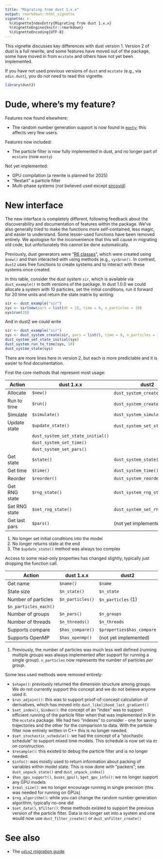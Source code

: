 ```yaml
---
title: "Migrating from dust 1.x.x"
output: rmarkdown::html_vignette
vignette: >
  %\VignetteIndexEntry{Migrating from dust 1.x.x}
  %\VignetteEngine{knitr::rmarkdown}
  %\VignetteEncoding{UTF-8}
---
```


This vignette discusses key differences with dust version 1.  Version 2 of dust is a full rewrite, and some features have moved out of the package, some have moved in from `mcstate` and others have not yet been implemented.

If you have not used previous versions of `dust` and `mcstate` (e.g., via `odin.dust`), you do not need to read this vignette.

```r
library(dust2)
```

# Dude, where's my feature?

Features now found elsewhere:

* The random number generation support is now found in [`monty`](https://mrc-ide.github.io/monty); this affects very few users.

Features now included:

* The particle filter is now fully implemented in dust, and no longer part of `mcstate` (now `monty`)

Not yet implemented:

* GPU compilation (a rewrite is planned for 2025)
* "Restart" a particle filter
* Multi-phase systems (not believed used except [sircovid](https://mrc-ide.github.io/sircovid))

# New interface

The new interface is completely different, following feedback about the discoverability and documentation of features within the package.  We've also generally tried to make the functions more self-contained, less magic, and easier to understand.  Some lesser-used functions have been removed entirely.  We apologise for the inconvenience that this will cause in migrating old code, but unfortunately this cannot be done automatically.

Previously, dust generators were "[R6 classes](https://r6.r-lib.org/)", which were created using `$new()` and then interacted with using methods (e.g., `sys$run()`.  In contrast, `dust2` uses free functions to create systems and to interact with these systems once created.

In this table, consider the dust system `sir`, which is available via `dust_example()` in both versions of the package.  In dust 1.0.0 we could allocate a system with 10 particles, set the initial conditions, run it forward for 20 time units and return the state matrix by writing:

```r
sir <- dust_example("sir")
sys <- sir$new(pars = list(dt = 1), time = 0, n_particles = 10)
sys$run(10)
```

And in dust2 we could write

```r
sir <- dust_example("sir")
sys <- dust_system_create(sir, pars = list(), time = 0, n_particles = 10)
dust_system_set_state_initial(sys)
dust_system_run_to_time(sys, 10)
dust_system_state(sys)
```

There are more lines here in version 2, but each is more predictable and it is easier to find documentation.

First the core methods that represent most usage:

Action        | dust 1.x.x         | dust2
--------------+--------------------+---------------------------------
Allocate      | `$new()`           | `dust_system_create()` (1)
Run to time   | `$run()`           | `dust_system_create()` (2)
Simulate      | `$simulate()`      | `dust_system_simulate()`
Update state  | `$update_state()`  | `dust_system_set_state()` (3)
              |                    | `dust_system_set_state_initial()`
              |                    | `dust_system_set_time()`
              |                    | `dust_system_set_pars()`
Get state     | `$state()`         | `dust_system_state()`
Get time      | `$time()`          | `dust_system_time()`
Reorder       | `$reorder()`       | `dust_system_reorder()`
Get RNG state | `$rng_state()`     | `dust_system_rng_state()`
Set RNG state | `$set_rng_state()` | `dust_system_set_rng_state()`
Get last pars | `$pars()`          | (not yet implemented)

1. No longer set initial conditions into the model
2. No longer returns state at the end
3. The `$update_state()` method was always too complex

Access to some read-only properties has changed slightly, typically just dropping the function call.

Action              | dust 1.x.x            | dust2
--------------------+-----------------------+---------------------------------
Get name            | `$name()`             | `$name`
State size          | `$n_state()`          | `$n_state`
Number of particles | `$n_particles()`      | `$n_particles` (1)
                    | `$n_particles_each()` |
Number of groups    | `$n_pars()`           | `$n_groups`
Number of threads   | `$n_threads()`        | `$n_threads`
Supports compare    | `$has_compare()`      | `$properties$has_compare`
Supports OpenMP     | `$has_openmp()`       | (not yet implemented)

1. Previously, the number of particles was much less well defined (running multiple groups was always implemented after support for running a single group).  `n_particles` now represents the number of particles *per group*.

Some less used methods were removed entirely:

* `$shape()`: previously returned the dimension structure among groups.  We do not currently support this concept and we do not believe anyone used it.
* `$run_adjoint()`: this was to support proof-of-concept calculation of derivatives, which has moved into `dust_likelihood_last_gradient()`
* `$set_index()`, `$index()`: the concept of an "index" was to support efficient running of the particle filter when that was implemented in R in the `mcstate` package.  We had two "indexes" to consider - one for saving trajectories and the other for the comparison to data.  With the particle filter now entirely written in C++ this is no longer needed.
* `$set_stochastic_schedule()`: we had the concept of a "stochastic schedule" to support mixed time models.  This schedule is now set via `dt` on construction.
* `$resample()`: this existed to debug the particle filter and is no longer needed.
* `$info()`: was mostly used to return information about packing of variables within model state.  This is now done with "packers"; see `dust_unpack_state()` and `dust_unpack_index()`
* `$has_gpu_support()`, `$uses_gpu()`, `$get_gpu_info()`: we no longer support any GPU models
* `$real_size()`: we no longer encourage running in single precision (this was needed for running on GPUs)
* `$rng_algorithm()`: while you can change the random number generation algorithm, typically no-one did
* `$set_data()`, `$filter()`: these methods existed to support the previous version of the particle filter.  Data is no longer set into a system and one would now use `dust_filter_create()` or `dust_unfilter_create()`

# See also

* The [`odin2` migration guide](https://mrc-ide.github.io/odin2/articles/migrating.html)
